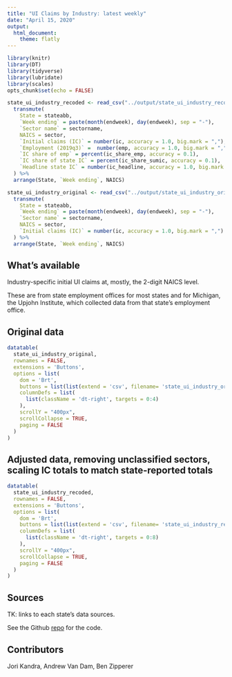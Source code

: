 ```yaml
---
title: "UI Claims by Industry: latest weekly"
date: "April 15, 2020"
output:
  html_document:
    theme: flatly
---
```


```r
library(knitr)
library(DT)
library(tidyverse)
library(lubridate)
library(scales)
opts_chunk$set(echo = FALSE)
```

```r
state_ui_industry_recoded <- read_csv("../output/state_ui_industry_recoded.csv") %>% 
  transmute(
    State = stateabb,
    `Week ending` = paste(month(endweek), day(endweek), sep = "-"),
    `Sector name` = sectorname,
    NAICS = sector,
    `Initial claims (IC)` = number(ic, accuracy = 1.0, big.mark = ","),
    `Employment (2019q3)` =  number(emp, accuracy = 1.0, big.mark = ","),
    `IC share of emp` = percent(ic_share_emp, accuracy = 0.1),
    `IC share of state IC` = percent(ic_share_sumic, accuracy = 0.1),
    `Headline state IC` = number(ic_headline, accuracy = 1.0, big.mark = ",")
  ) %>% 
  arrange(State, `Week ending`, NAICS)

state_ui_industry_original <- read_csv("../output/state_ui_industry_original.csv") %>% 
  transmute(
    State = stateabb,
    `Week ending` = paste(month(endweek), day(endweek), sep = "-"),
    `Sector name` = sectorname,
    NAICS = sector,
    `Initial claims (IC)` = number(ic, accuracy = 1.0, big.mark = ",")
  ) %>% 
  arrange(State, `Week ending`, NAICS)
```

## What's available

Industry-specific initial UI claims at, mostly, the 2-digit NAICS level.

These are from state employment offices for most states and for Michigan, the Upjohn Institute, which collected data from that state's employment office.

## Original data
```r
datatable(
  state_ui_industry_original,
  rownames = FALSE,
  extensions = 'Buttons',
  options = list(
    dom = 'Brt',
    buttons = list(list(extend = 'csv', filename= 'state_ui_industry_original')),
    columnDefs = list(
      list(className = 'dt-right', targets = 0:4)
    ),
    scrollY = "400px",
    scrollCollapse = TRUE,
    paging = FALSE
  )
)
```

## Adjusted data, removing unclassified sectors, scaling IC totals to match state-reported totals
```r
datatable(
  state_ui_industry_recoded,
  rownames = FALSE,
  extensions = 'Buttons',
  options = list(
    dom = 'Brt',
    buttons = list(list(extend = 'csv', filename= 'state_ui_industry_recoded')),
    columnDefs = list(
      list(className = 'dt-right', targets = 0:8)
    ),
    scrollY = "400px",
    scrollCollapse = TRUE,
    paging = FALSE
  )
)
```

## Sources

TK: links to each state's data sources.

See the Github [repo](https://github.com/Economic/ui_state_detailed) for the code.

## Contributors
Jori Kandra, Andrew Van Dam, Ben Zipperer
